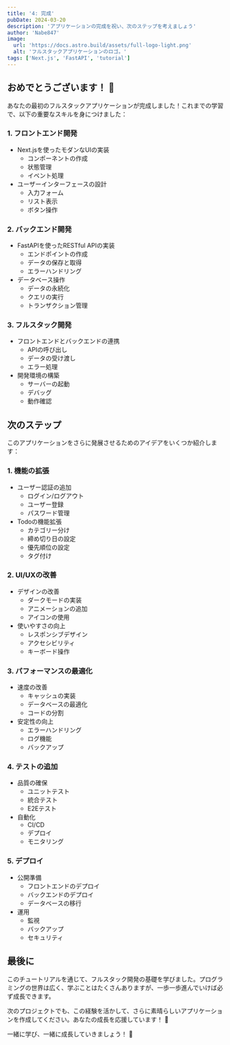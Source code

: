 ```yaml
---
title: '4: 完成'
pubDate: 2024-03-20
description: 'アプリケーションの完成を祝い、次のステップを考えましょう'
author: 'Nabe847'
image:
  url: 'https://docs.astro.build/assets/full-logo-light.png'
  alt: 'フルスタックアプリケーションのロゴ。'
tags: ['Next.js', 'FastAPI', 'tutorial']
---
```


## おめでとうございます！ 🎉

あなたの最初のフルスタックアプリケーションが完成しました！これまでの学習で、以下の重要なスキルを身につけました：

### 1. フロントエンド開発
- Next.jsを使ったモダンなUIの実装
  - コンポーネントの作成
  - 状態管理
  - イベント処理
- ユーザーインターフェースの設計
  - 入力フォーム
  - リスト表示
  - ボタン操作

### 2. バックエンド開発
- FastAPIを使ったRESTful APIの実装
  - エンドポイントの作成
  - データの保存と取得
  - エラーハンドリング
- データベース操作
  - データの永続化
  - クエリの実行
  - トランザクション管理

### 3. フルスタック開発
- フロントエンドとバックエンドの連携
  - APIの呼び出し
  - データの受け渡し
  - エラー処理
- 開発環境の構築
  - サーバーの起動
  - デバッグ
  - 動作確認

## 次のステップ

このアプリケーションをさらに発展させるためのアイデアをいくつか紹介します：

### 1. 機能の拡張
- ユーザー認証の追加
  - ログイン/ログアウト
  - ユーザー登録
  - パスワード管理
- Todoの機能拡張
  - カテゴリー分け
  - 締め切り日の設定
  - 優先順位の設定
  - タグ付け

### 2. UI/UXの改善
- デザインの改善
  - ダークモードの実装
  - アニメーションの追加
  - アイコンの使用
- 使いやすさの向上
  - レスポンシブデザイン
  - アクセシビリティ
  - キーボード操作

### 3. パフォーマンスの最適化
- 速度の改善
  - キャッシュの実装
  - データベースの最適化
  - コードの分割
- 安定性の向上
  - エラーハンドリング
  - ログ機能
  - バックアップ

### 4. テストの追加
- 品質の確保
  - ユニットテスト
  - 統合テスト
  - E2Eテスト
- 自動化
  - CI/CD
  - デプロイ
  - モニタリング

### 5. デプロイ
- 公開準備
  - フロントエンドのデプロイ
  - バックエンドのデプロイ
  - データベースの移行
- 運用
  - 監視
  - バックアップ
  - セキュリティ

## 最後に

このチュートリアルを通じて、フルスタック開発の基礎を学びました。プログラミングの世界は広く、学ぶことはたくさんありますが、一歩一歩進んでいけば必ず成長できます。

次のプロジェクトでも、この経験を活かして、さらに素晴らしいアプリケーションを作成してください。あなたの成長を応援しています！ 💪

一緒に学び、一緒に成長していきましょう！ 🌟 